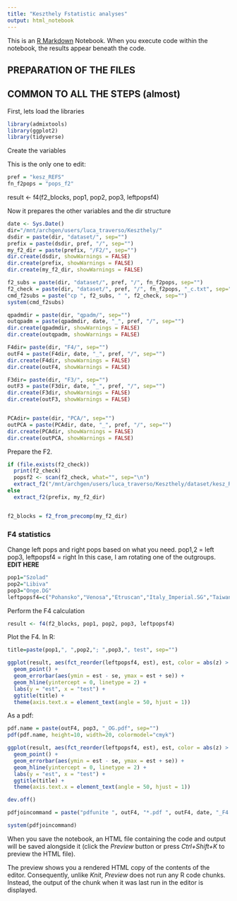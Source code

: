 ```yaml
---
title: "Keszthely Fstatistic analyses"
output: html_notebook
---
```


This is an [R Markdown](http://rmarkdown.rstudio.com) Notebook. When you execute code within the notebook, the results appear beneath the code. 

## PREPARATION OF THE FILES
## COMMON TO ALL THE STEPS (almost)

First, lets load the libraries
```r
library(admixtools)
library(ggplot2)
library(tidyverse)
```

Create the variables

This is the only one to edit:
```r
pref = "kesz_REFS"
fn_f2pops = "pops_f2"
```

result <- f4(f2_blocks, pop1, pop2, pop3, leftpopsf4)


Now it prepares the other variables and the dir structure
```r
date <- Sys.Date()
dir="/mnt/archgen/users/luca_traverso/Keszthely/"
dsdir = paste(dir, "dataset/", sep="")
prefix = paste(dsdir, pref, "/", sep="")
my_f2_dir = paste(prefix, "/F2/", sep="")
dir.create(dsdir, showWarnings = FALSE)
dir.create(prefix, showWarnings = FALSE)
dir.create(my_f2_dir, showWarnings = FALSE)

f2_subs = paste(dir, "dataset/", pref, "/", fn_f2pops, sep="")
f2_check = paste(dir, "dataset/", pref, "/", fn_f2pops, "_c.txt", sep="")
cmd_f2subs = paste("cp ", f2_subs, " ", f2_check, sep="")
system(cmd_f2subs)

qpadmdir = paste(dir, "qpadm/", sep="")
outqpadm = paste(qpadmdir, date, "_", pref, "/", sep="")
dir.create(qpadmdir, showWarnings = FALSE)
dir.create(outqpadm, showWarnings = FALSE)

F4dir= paste(dir, "F4/", sep="")
outF4 = paste(F4dir, date, "_", pref, "/", sep="")
dir.create(F4dir, showWarnings = FALSE)
dir.create(outF4, showWarnings = FALSE)

F3dir= paste(dir, "F3/", sep="")
outF3 = paste(F3dir, date, "_", pref, "/", sep="")
dir.create(F3dir, showWarnings = FALSE)
dir.create(outF3, showWarnings = FALSE)


PCAdir= paste(dir, "PCA/", sep="")
outPCA = paste(PCAdir, date, "_", pref, "/", sep="")
dir.create(PCAdir, showWarnings = FALSE)
dir.create(outPCA, showWarnings = FALSE)
```



Prepare the F2. 
```r
if (file.exists(f2_check))
  print(f2_check)
  popsf2 <- scan(f2_check, what="", sep="\n")
  extract_f2("/mnt/archgen/users/luca_traverso/Keszthely/dataset/kesz_REFS/kesz_REFS", my_f2_dir, pops = popsf2, maxmiss = 0.30)
else
  extract_f2(prefix, my_f2_dir)


f2_blocks = f2_from_precomp(my_f2_dir)
```



### F4 statistics

Change left pops and right pops based on what you need.
pop1,2 = left
pop3, leftpopsf4 = right
In this case, I am rotating one of the outgroups. 
**EDIT HERE**
```r
pop1="Szolad"
pop2="Libiva"
pop3="Onge.DG"
leftpopsf4=c("Pohansko","Venosa","Etruscan","Italy_Imperial.SG","Taiwan_Hanben","Hungary_Sarmatian_Transtisza","Tianyuan","Russia_Ingria_IA.SG","West_Africa_ancient","Ami.DG","Boisman_MN","Czech_BellBeaker","DanubeTisza_early","DanubeTisza_late","DevilsCave_N.SG","Estonia_IA.SG","Germany_EMedieval.SG","Gonur1_BA","Iberia_BellBeaker","Israel_C","Italy_Medieval_EarlyModern_oCentralEuropean.SG","Italy_Medieval_EarlyModern.SG","Japan_Jomon","Kenya_Kakapel_3900BP","Kolyma_M.SG","Libiva_slav","Mbuti.DG","Mixe.DG","NE_Iberia_c.6-8CE_ES","NE_Iberia_c.8-12CE","NE_Iberia_RomP","Onge.DG","Peru_Lauricocha_8600BP","Russia_Bolshoy","Russia_MLBA_Sintashta","Sardinia_BA","Udegram_IA","Ukraine_Neolithic","Ulaanzuukh_SlabGrave","YR_LN")
```


Perform the F4 calculation 
```r
result <- f4(f2_blocks, pop1, pop2, pop3, leftpopsf4)
```

Plot the F4. 
In R:
```r
title=paste(pop1,", ",pop2,"; ",pop3,", test", sep="")

ggplot(result, aes(fct_reorder(leftpopsf4, est), est, color = abs(z) > 2)) +
  geom_point() +
  geom_errorbar(aes(ymin = est - se, ymax = est + se)) +
  geom_hline(yintercept = 0, linetype = 2) +
  labs(y = "est", x = "test") +
  ggtitle(title) +
  theme(axis.text.x = element_text(angle = 50, hjust = 1))
```

As a pdf: 
```r
pdf.name = paste(outF4, pop3, "_OG.pdf", sep="")
pdf(pdf.name, height=10, width=20, colormodel="cmyk")

ggplot(result, aes(fct_reorder(leftpopsf4, est), est, color = abs(z) > 2)) +
  geom_point() +
  geom_errorbar(aes(ymin = est - se, ymax = est + se)) +
  geom_hline(yintercept = 0, linetype = 2) +
  labs(y = "est", x = "test") +
  ggtitle(title) +
  theme(axis.text.x = element_text(angle = 50, hjust = 1))

dev.off()

pdfjoincommand = paste("pdfunite ", outF4, "*.pdf ", outF4, date, "_F4.pdf", sep = "")

system(pdfjoincommand)
```




When you save the notebook, an HTML file containing the code and output will be saved alongside it (click the *Preview* button or press *Ctrl+Shift+K* to preview the HTML file).

The preview shows you a rendered HTML copy of the contents of the editor. Consequently, unlike *Knit*, *Preview* does not run any R code chunks. Instead, the output of the chunk when it was last run in the editor is displayed.
